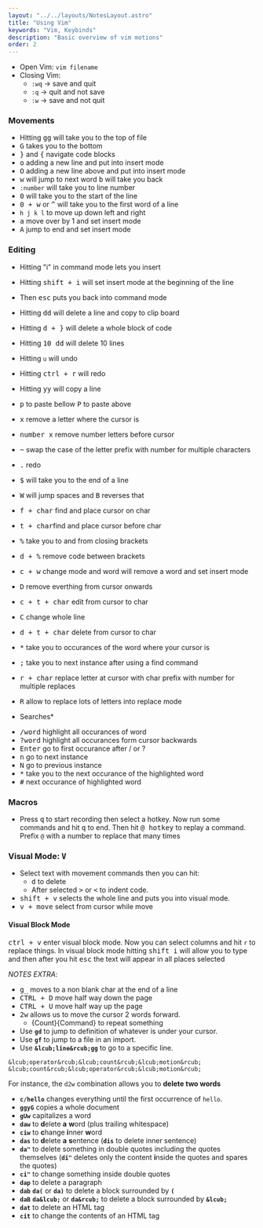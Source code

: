```yaml
---
layout: "../../layouts/NotesLayout.astro"
title: "Using Vim"
keywords: "Vim, Keybinds"
description: "Basic overview of vim motions"
order: 2
---
```


- Open Vim: `vim filename`
- Closing Vim:
	-  `:wq` -> save and quit
	-  `:q` ->  quit and not save
	-  `:w` -> save and not quit

### Movements
-  Hitting <kbd>gg</kbd> will take you to the top of file
-  <kbd>G</kbd> takes you to the bottom
-  <kbd>&rcub;</kbd> and <kbd>&lcub;</kbd> navigate code blocks
-  <kbd>o</kbd> adding a new line and put into insert mode
-  <kbd>O</kbd> adding a new line above and put into insert mode
-  <kbd>w</kbd> will jump to next word <kbd>b</kbd> will take you back
-  `:number` will take you to line number
-  <kbd>0</kbd> will take you to the start of the line
-  <kbd>0 + w</kbd>  or <kbd>^</kbd> will take you to the first word of a line
- `h j k l` to move up down left and right 
- <kbd>a</kbd> move over by  1 and set insert mode
- <kbd>A</kbd>  jump to end and set insert mode 

### Editing 
- Hitting "i" in command mode lets you insert 
- Hitting <kbd>shift + i</kbd> will set insert mode at the beginning of the line 
- Then <kbd>esc</kbd> puts you back into command mode 
- Hitting <kbd>dd</kbd>  will delete a line and copy to clip board 
- Hitting <kbd>d + &rcub;</kbd> will delete a whole block of code
- Hitting <kbd>10 dd</kbd> will delete 10 lines
- Hitting `u` will undo 
- Hitting <kbd>ctrl + r</kbd> will redo
-  Hitting <kbd>yy</kbd> will copy a line
-  <kbd>p</kbd> to paste bellow <kbd>P</kbd> to paste above
-  <kbd>x</kbd> remove a letter where the cursor is
-  <kbd>number x</kbd> remove number letters before cursor
-  <kbd>~</kbd> swap the case of the letter prefix with number for multiple characters
-  <kbd>.</kbd> redo

-  <kbd>$</kbd> will take you to the end of a line
-  <kbd>W</kbd> will jump spaces and <kbd>B</kbd> reverses that
-  <kbd>f + char</kbd> find and place cursor on char
-  <kbd>t + char</kbd>find and place cursor before char
-  <kbd>%</kbd> take you to and from closing brackets
-  <kbd>d + %</kbd> remove code between brackets
-  <kbd>c + w</kbd> change mode and word will remove a word and set insert mode
-  <kbd>D</kbd> remove everthing from cursor onwards
-  <kbd>c + t + char</kbd> edit from cursor to char
-  <kbd>C</kbd> change whole line
-  <kbd>d + t + char</kbd> delete from cursor to char
-  <kbd>*</kbd> take you to occurances of the word where your cursor is
-  <kbd>;</kbd> take you to next instance after using a find command
-  <kbd>r + char</kbd> replace letter at cursor with char prefix with number for multiple replaces
-  <kbd>R</kbd> allow to replace lots of letters into replace mode
* Searches*
-  <kbd>/word</kbd> highlight all occurances of word
-  <kbd>?word</kbd> highlight all occurances form cursor backwards
-  <kbd>Enter</kbd> go to first occurance after / or ?
-  <kbd>n</kbd> go to next instance
-  <kbd>N</kbd> go to previous instance
-  <kbd>*</kbd> take you to the next occurance of the highlighted word
-  <kbd>#</kbd> next occurance of highlighted word

### Macros
- Press <kbd>q</kbd> to start recording then select a hotkey. Now run some commands and hit <kbd>q</kbd> to end. Then hit <kbd>@ hotkey</kbd> to replay a command. Prefix `@` with a number to replace that many times

### Visual Mode: <kbd>V</kbd>
- Select text with movement commands then you can hit:
	- <kbd>d</kbd> to delete
	- After selected <kbd>&gt;</kbd> or <kbd>&lt;</kbd> to indent code.
- <kbd>shift + v</kbd> selects the whole line and puts you into visual mode.
- <kbd>v + move</kbd> select from cursor while move

#### Visual Block Mode
<kbd>ctrl + v</kbd> enter visual block mode. Now you can select columns and hit `r` to replace things.
In visual block mode hitting <kbd>shift i</kbd> will allow you to type and then after you hit <kbd>esc</kbd> the text will appear in all places selected


*NOTES EXTRA*:
- <kbd>g_</kbd> moves to a non blank char at the end of a line
- <kbd>CTRL  + D</kbd> move half way down the page
- <kbd>CTRL + U</kbd> move half way up the page
- <kbd>2w</kbd> allows us to move the cursor 2 words forward.
	- &lcub;Count&rcub;&lcub;Command&rcub; to repeat something
-   Use **`gd`** to jump to definition of whatever is under your cursor.
-   Use **`gf`** to jump to a file in an import.
-   Use **`&lcub;line&rcub;gg`** to go to a specific line.

```
&lcub;operator&rcub;&lcub;count&rcub;&lcub;motion&rcub;
&lcub;count&rcub;&lcub;operator&rcub;&lcub;motion&rcub;
```
For instance, the `d2w` combination allows you to **delete two words**
-   **`c/hello`** changes everything until the first occurrence of `hello`.
-   **`ggyG`** copies a whole document
-   **`gUw`** capitalizes a word
-   **`daw`** to **d**elete **a** **w**ord (plus trailing whitespace)
-   **`ciw`** to **c**hange **i**nner **w**ord
-   **`das`** to **d**elete **a** **s**entence (**`dis`** to delete inner sentence)
-   **`da"`** to delete something in double quotes including the quotes themselves (**`di"`** deletes only the content **i**nside the quotes and spares the quotes)
-   **`ci"`** to change something inside double quotes
-   **`dap`** to delete a paragraph
-   **`dab`** **`da(`** or **`da)`** to delete a block surrounded by **`(`**
-   **`daB`** **`da&lcub;`** or **`da&rcub;`** to delete a block surrounded by **`&lcub;`**
-   **`dat`** to delete an HTML tag
-   **`cit`** to change the contents of an HTML tag
